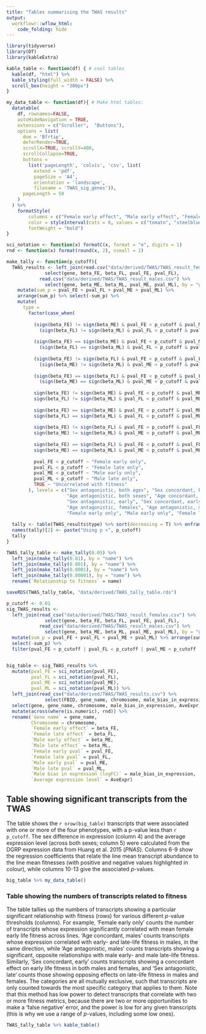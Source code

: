 ```yaml
---
title: "Tables summarising the TWAS results"
output: 
  workflowr::wflow_html:
    code_folding: hide 
---
```


```r
library(tidyverse)
library(DT)
library(kableExtra)

kable_table <- function(df) { # cool tables
  kable(df, "html") %>%
  kable_styling(full_width = FALSE) %>%
  scroll_box(height = "300px")
}

my_data_table <- function(df){ # Make html tables:
  datatable(
    df, rownames=FALSE,
    autoHideNavigation = TRUE,
    extensions = c("Scroller",  "Buttons"),
    options = list(
      dom = 'Bfrtip',
      deferRender=TRUE,
      scrollX=TRUE, scrollY=400,
      scrollCollapse=TRUE,
      buttons = 
        list('pageLength', 'colvis', 'csv', list(
          extend = 'pdf',
          pageSize = 'A4',
          orientation = 'landscape',
          filename = 'TWAS_sig_genes')),
      pageLength = 50
    )
  ) %>%
    formatStyle(
        columns = c("Female early effect", "Male early effect", "Female late effect", "Male late effect"), 
        color = styleInterval(cuts = 0, values = c("tomato", "steelblue")),
        fontWeight = "bold")
}

sci_notation <- function(x) formatC(x, format = "e", digits = 1)
rnd <- function(x) format(round(x, 2), nsmall = 2)

make_tally <- function(p_cutoff){
  TWAS_results <- left_join(read.csv("data/derived/TWAS/TWAS_result_females.csv") %>% 
              select(gene, beta_FE, beta_FL, pval_FE, pval_FL), 
            read.csv("data/derived/TWAS/TWAS_result_males.csv") %>% 
              select(gene, beta_ME, beta_ML, pval_ME, pval_ML), by = "gene") %>%
    mutate(sum_p = pval_FE + pval_FL + pval_ME + pval_ML) %>% 
    arrange(sum_p) %>% select(-sum_p) %>% 
    mutate(
      type = 
        factor(case_when(
          
          (sign(beta_FE) != sign(beta_ME) & pval_FE < p_cutoff & pval_ME < p_cutoff) & 
            (sign(beta_FL) != sign(beta_ML) & pval_FL < p_cutoff & pval_ML < p_cutoff) ~ "Sex antagonistic, both ages",
          
          (sign(beta_FE) == sign(beta_ME) & pval_FE < p_cutoff & pval_ME < p_cutoff) & 
            (sign(beta_FL) == sign(beta_ML) & pval_FL < p_cutoff & pval_ML < p_cutoff) ~ "Sex concordant, both ages",
          
          (sign(beta_FE) != sign(beta_FL) & pval_FE < p_cutoff & pval_FL < p_cutoff) & 
            (sign(beta_ME) != sign(beta_ML) & pval_ME < p_cutoff & pval_ML < p_cutoff) ~ "Age antagonistic, both sexes",
          
          (sign(beta_FE) == sign(beta_FL) & pval_FE < p_cutoff & pval_FL < p_cutoff) &
            (sign(beta_ME) == sign(beta_ML) & pval_ME < p_cutoff & pval_ML < p_cutoff) ~ "Age concordant, both sexes",
          
          sign(beta_FE) != sign(beta_ME) & pval_FE < p_cutoff & pval_ME < p_cutoff ~ "Sex antagonistic, early",
          sign(beta_FL) != sign(beta_ML) & pval_FL < p_cutoff & pval_ML < p_cutoff ~ "Sex antagonistic, late",
          
          sign(beta_FE) == sign(beta_ME) & pval_FE < p_cutoff & pval_ME < p_cutoff ~ "Sex concordant, early",
          sign(beta_FL) == sign(beta_ML) & pval_FL < p_cutoff & pval_ML < p_cutoff ~ "Sex concordant, late",
          
          sign(beta_FE) != sign(beta_FL) & pval_FE < p_cutoff & pval_FL < p_cutoff ~ "Age antagonistic, females",
          sign(beta_ME) != sign(beta_ML) & pval_ME < p_cutoff & pval_ML < p_cutoff ~ "Age antagonistic, males",
          
          sign(beta_FE) == sign(beta_FL) & pval_FE < p_cutoff & pval_FL < p_cutoff ~ "Age concordant, females",
          sign(beta_ME) == sign(beta_ML) & pval_ME < p_cutoff & pval_ML < p_cutoff ~ "Age concordant, males",
          
          pval_FE < p_cutoff ~ "Female early only",
          pval_FL < p_cutoff ~ "Female late only",
          pval_ME < p_cutoff ~ "Male early only",
          pval_ML < p_cutoff ~ "Male late only",
          TRUE ~ "Uncorrelated with fitness"
        ), levels = c("Sex antagonistic, both ages", "Sex concordant, both ages", 
                      "Age antagonistic, both sexes", "Age concordant, both sexes",
                      "Sex antagonistic, early", "Sex concordant, early", "Sex antagonistic, late", "Sex concordant, late",
                      "Age antagonistic, females", "Age antagonistic, males", "Age concordant, females", "Age concordant, males",
                      "Female early only", "Male early only", "Female late only", "Male late only", "Uncorrelated with fitness")))
  
  tally <- table(TWAS_results$type) %>% sort(decreasing = T) %>% enframe()
  names(tally)[2] <- paste("Using p <", p_cutoff)
  tally
}

TWAS_tally_table <- make_tally(0.05) %>% 
  left_join(make_tally(0.01), by = "name") %>% 
  left_join(make_tally(0.001), by = "name") %>% 
  left_join(make_tally(0.0001), by = "name") %>% 
  left_join(make_tally(0.00001), by = "name") %>% 
  rename(`Relationship to fitness` = name)

saveRDS(TWAS_tally_table, "data/derived/TWAS_tally_table.rds")

p_cutoff <- 0.01
sig_TWAS_results <- 
  left_join(read_csv("data/derived/TWAS/TWAS_result_females.csv") %>% 
              select(gene, beta_FE, beta_FL, pval_FE, pval_FL), 
            read_csv("data/derived/TWAS/TWAS_result_males.csv") %>% 
              select(gene, beta_ME, beta_ML, pval_ME, pval_ML), by = "gene") %>%
  mutate(sum_p = pval_FE + pval_FL + pval_ME + pval_ML) %>% arrange(sum_p) %>% 
  select(-sum_p) %>% 
  filter(pval_FE < p_cutoff | pval_FL < p_cutoff | pval_ME < p_cutoff | pval_ML < p_cutoff) 


big_table <- sig_TWAS_results %>% 
  mutate(pval_FE = sci_notation(pval_FE), 
         pval_FL = sci_notation(pval_FL),
         pval_ME = sci_notation(pval_ME),
         pval_ML = sci_notation(pval_ML)) %>%
  left_join(read_csv("data/derived/TWAS/TWAS_results.csv") %>% 
              select(FBID, gene_name, chromosome, male_bias_in_expression, AveExpr), by = c("gene" = "FBID")) %>% 
  select(gene, gene_name, chromosome, male_bias_in_expression, AveExpr,  starts_with("beta"), starts_with("pval")) %>%
  mutate(across(where(is.numeric), rnd)) %>%
  rename(`Gene name` = gene_name,
         Chromosome = chromosome,
         `Female early effect` = beta_FE,
         `Female late effect` = beta_FL,
         `Male early effect` = beta_ME,
         `Male late effect` = beta_ML,
         `Female early pval` = pval_FE,
         `Female late pval` = pval_FL,
         `Male early pval` = pval_ME,
         `Male late pval` = pval_ML,
         `Male bias in expression (logFC)` = male_bias_in_expression,
         `Average expression level` = AveExpr) 
```





## Table showing significant transcripts from the TWAS

The table shows the `r nrow(big_table)` transcripts that were associated with one or more of the four phenotypes, with a p-value less than `r p_cutoff`. The sex difference in expression (column 4) and the average expression level (across both sexes; column 5) were calculated from the DGRP expression data from Huang et al. 2015 (_PNAS_). Columns 6-9 show the regression coefficients that relate the line mean transcript abundance to the line mean fitnesses (with positive and negative values highlighted in colour), while columns 10-13 give the associated $p$-values. 

```r
big_table %>% my_data_table()
```


### Table showing the numbers of transcripts related to fitness
The table tallies up the numbers of transcripts showing a particular significant relationship with fitness (rows) for various different $p$-value thresholds (columns). For example, 'Female early only' counts the number of transcripts whose expression significantly correlated with mean female early life fitness across lines. 'Age concordant, males' counts transcripts whose expression correlated with early- and late-life fitness in males, in the same direction, while 'Age antagonistic, males' counts transcripts showing a significant, opposite relationships with male early- and male late-life fitness. Similarly, 'Sex concordant, early' counts transcripts showing a concordant effect on early life fitness in both males and females, and 'Sex antagonistic, late' counts those showing opposing effects on late-life fitness in males and females. The categories are all mutually exclusive, such that transcripts are only counted towards the most specific category that applies to them. Note that this method has low power to detect transcripts that correlate with two or more fitness metrics, because there are two or more opportunities to make a 'false negative' error, and the power is low for any given transcripts (this is why we use a range of $p$-values, including some low ones).

```r
TWAS_tally_table %>% kable_table() 
```
